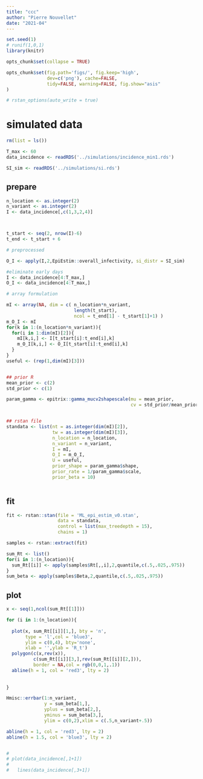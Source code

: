 ```yaml
---
title: "ccc"
author: "Pierre Nouvellet"
date: "2021-04"
---
```


```r
set.seed(1)
# runif(1,0,1)
library(knitr)

opts_chunk$set(collapse = TRUE)

opts_chunk$set(fig.path='figs/', fig.keep='high', 
               dev=c('png'), cache=FALSE,
               tidy=FALSE, warning=FALSE, fig.show="asis"
)

# rstan_options(auto_write = true)
```


# simulated data

```r

rm(list = ls())

```


```r

T_max <- 60
data_incidence <- readRDS('../simulations/incidence_min1.rds')

SI_sim <- readRDS('../simulations/si.rds') 

```

## prepare

```r
n_location <- as.integer(2)
n_variant <- as.integer(2)
I <- data_incidence[,c(1,3,2,4)]



t_start <- seq(2, nrow(I)-6) 
t_end <- t_start + 6

# preprocessed

O_I <- apply(I,2,EpiEstim::overall_infectivity, si_distr = SI_sim)

#eliminate early days
I <- data_incidence[4:T_max,]
O_I <- data_incidence[4:T_max,]

# array formulation

mI <- array(NA, dim = c( n_location*n_variant,
                         length(t_start),
                         ncol = t_end[1] - t_start[1]+1) )
m_O_I <- mI
for(k in 1:(n_location*n_variant)){
  for(i in 1:dim(mI)[2]){
    mI[k,i,] <- I[t_start[i]:t_end[i],k]
    m_O_I[k,i,] <- O_I[t_start[i]:t_end[i],k]
  }
}
useful <- (rep(1,dim(mI)[3]))


## prior R
mean_prior <- c(2)
std_prior <- c(1)

param_gamma <- epitrix::gamma_mucv2shapescale(mu = mean_prior,
                                              cv = std_prior/mean_prior)


## rstan file
standata <- list(nt = as.integer(dim(mI)[2]),
                 tw = as.integer(dim(mI)[3]),
                 n_location = n_location,
                 n_variant = n_variant,
                 I = mI,
                 O_I = m_O_I,
                 U = useful,
                 prior_shape = param_gamma$shape,
                 prior_rate = 1/param_gamma$scale,
                 prior_beta = 10)



```

## fit

```r



fit <- rstan::stan(file = 'ML_epi_estim_v0.stan',
                   data = standata,
                   control = list(max_treedepth = 15),
                   chains = 1)

samples <- rstan::extract(fit)

sum_Rt <- list()
for(i in 1:(n_location)){
  sum_Rt[[i]] <- apply(samples$Rt[,,i],2,quantile,c(.5,.025,.975))
}
sum_beta <- apply(samples$Beta,2,quantile,c(.5,.025,.975))

```

## plot


```r


x <- seq(1,ncol(sum_Rt[[1]]))

for (i in 1:(n_location)){
  
  plot(x, sum_Rt[[i]][1,], bty = 'n',
       type = 'l',col = 'blue3',
       ylim = c(0,4), bty='none',
       xlab = '',ylab = 'R_t')
  polygon(c(x,rev(x)), 
          c(sum_Rt[[i]][3,],rev(sum_Rt[[i]][2,])),
          border = NA,col = rgb(0,0,1,.1))
  abline(h = 1, col = 'red3', lty = 2)
  
  
}

Hmisc::errbar(1:n_variant, 
              y = sum_beta[1,],
              yplus = sum_beta[2,], 
              yminus = sum_beta[3,],
              ylim = c(0,2),xlim = c(.5,n_variant+.5))

abline(h = 1, col = 'red3', lty = 2)
abline(h = 1.5, col = 'blue3', lty = 2)


# 
# plot(data_incidence[,1+1])
# 
#   lines(data_incidence[,3+1])

```

